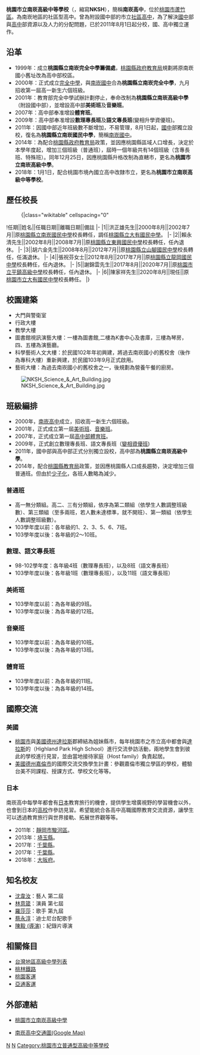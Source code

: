 {{Unreferenced|time=2021-03-18T15:22:10+00:00}}
{{Infobox School
| name = 桃園市立南崁高級中等學校
| other_name = Taoyuan Municipal Nankan Senior High School
| image =Nankan_High_School_Logo.gif
| motto = 恭、勤、實、踐
| established = 2000年
| type = 市立[[普通型高級中學|普通型高級中學]]
| district = {{ROC}}[[桃園市|桃園市]][[蘆竹區|蘆竹區]]
| grades = 三年學制
| principal = 陳家祥
| staff = 約100人
| students = 1,428人（2022年）
| magazine = 《南高采風》
| address = 33850 桃園市蘆竹區仁愛路二段1號
| fax = 03-3220035
| website = http://www.nksh.tyc.edu.tw
| sports=合球、壘球、射擊、手球
| number=03-3525580
| classes=每年級14班，共42班
| area=2.0588公頃
| coordinates={{Coord|25.0524424|121.2970629|display=inline,title}}
| pushpin_map=Taiwan Taoyuan
}}

'''桃園市立南崁高級中等學校'''（{{Lang-en|Taoyuan Municipal Nankan Senior High School}}，縮寫'''NKSH'''），簡稱'''南崁高中'''，位於[[桃園市|桃園市]][[蘆竹區|蘆竹區]]。為南崁地區的社區型高中。曾為附設國中部的市立[[社區高中|社區高中]]，為了解決[[國中|國中]]部與[[高中|高中]]部資源以及人力的分配問題，已於2011年8月1日起分校，國、高中獨立運作。

==沿革==
*1999年：成立'''桃園縣立南崁完全中學籌備處'''，[[桃園市政府教育局|桃園縣政府教育局]]規劃將原南崁國小舊址改為高中部校區。
*2000年：正式成立[[完全中學|完全中學]]，與[[桃園市立南崁國民中學|南崁國中]]合為'''桃園縣立南崁完全中學'''，九月招收第一屆高一新生六個班級。
*2001年：教育部完全中學試辦計劃停止，奉命改制為'''桃園縣立南崁高級中學'''（附設國中部），並增設高中部'''美術班'''及'''音樂班'''。
*2007年：高中部奉准增設'''體育班'''。
*2009年：高中部奉准增設'''數理專長班'''及'''語文專長班'''(變相升學資優班)。
*2011年：因國中部近年班級數不斷增加，不易管理，8月1日起，[[國中|國中]]部獨立設校，復名為'''桃園縣立南崁國民中學'''，簡稱[[桃園市立南崁國民中學|南崁國中]]。
*2014年：為配合[[桃園市政府教育局|桃園縣政府教育局]]政策，並因應桃園縣區域人口增長，決定於本學年度起，增加三個班級（普通班），屆時一個年級共有14個班級（含專長班、特殊班）。同年12月25日，因應桃園縣升格改制為直轄市，更名為'''桃園市立南崁高級中學'''。
*2018年：1月1日，配合桃園市境內國立高中改隸市立，更名為'''桃園市立南崁高級中等學校'''。

==歷任校長==
<!--原任校名以任職時校名為主，不需要更為現今名稱-->
:{|class="wikitable" cellspacing="0"
!任期||姓名||任職日期||離職日期||備註
|-
|1||洪正雄先生||2000年8月||2002年7月||原[[桃園市立南崁國民中學|桃園縣立南崁國民中學]]校長轉任，調任[[桃園市立大有國民中學|桃園縣立大有國民中學]]。
|-
|2||賴永清先生||2002年8月||2008年7月||原[[桃園市立東興國民中學|桃園縣立東興國民中學]]校長轉任，任內退休。
|-
|3||胡六金先生||2008年8月||2012年7月||原[[桃園市立山腳國民中學|桃園縣立山腳國民中學]]校長轉任，任滿退休。
|-
|4||張祝芬女士||2012年8月||2017年7月||原[[桃園市立龍岡國民中學|桃園縣立龍岡國民中學]]校長轉任，任內退休。
|-
|5||謝錦雲先生||2017年8月||2020年7月||原[[桃園市立平鎮高級中等學校|桃園市立平鎮高級中學]]校長轉任，任內退休。
|-
|6||陳家祥先生||2020年8月||現任||原[[桃園市立大有國民中學|桃園市立大有國民中學]]校長轉任。
|}

== 校園建築 ==
*大門與警衛室
*行政大樓
*教學大樓
*圖書館視訊演藝大樓：一樓為圖書館,二樓為K書中心及書庫，三樓為琴房，四、五樓為演藝廳。
*科學藝術人文大樓：於民國102年年初興建，將過去南崁國小的舊校舍（後作為專科大樓）重新興建，於民國103年9月正式啟用。
*藝術大樓：為過去南崁國小的舊校舍之一，後規劃為營養午餐的廚房。


[[File:NKSH_Science_&_Art_Building.jpg|thumb]]

== 班級編排 ==
*2000年，[[南崁高中|南崁高中]]成立，招收高一新生六個班級。
*2001年，正式成立第一屆[[美術班|美術班]]、[[音樂班|音樂班]]。
*2007年，正式成立第一屆[[高中部|高中部]][[體育班|體育班]]。
*2009年，正式創立數理專長班、語文專長班（[[變相資優班|變相資優班]])
*2011年，國中部與高中部正式分別獨立設校，高中部為'''桃園縣立南崁高級中學'''。
*2014年，配合[[桃園市|桃園縣]][[桃園市政府教育局|教育局]]政策，並因應桃園縣人口成長趨勢，決定增加三個普通班。但由於[[少子化|少子化]]，各班人數略為減少。

=== 普通班 ===
*高一無分類組。高二、三有分類組，依序為第二類組（依學生人數調整班級數）、第三類組（至多兩班，若人數未達標準，就不開班）、第一類組（依學生人數調整班級數）。
*103學年度以前：各年級的1、2、3、5、6、7班。
*103學年度以後：各年級的2～10班。

=== 數理、語文專長班 ===
*98-102學年度：各年級4班（數理專長班），以及8班（語文專長班）
*103學年度以後：各年級1班（數理專長班），以及11班（語文專長班）

=== 美術班 ===
*103學年度以前：為各年級的9班。
*103學年度以後：為各年級的12班。

=== 音樂班 ===
*103學年度以前：為各年級的10班。
*103學年度以後：為各年級的13班。

=== 體育班 ===
*103學年度以前：為各年級的11班。
*103學年度以後：為各年級的14班。

== 國際交流 ==
=== 美國 ===
*[[桃園市|桃園市]]與[[美國|美國]][[德克薩斯州|德州]][[達拉斯|達拉斯]]郡締結為姐妹縣市，每年桃園市之市立高中都會與[[達拉斯|達拉斯]]的{{Link-en|高地公園高中|Highland Park High School (University Park, Texas)|高地公園高中}}（Highland Park High School）進行交流參訪活動，兩地學生會到彼此的學校進行見習，並由當地接待家庭（Host family）負責起居。
*[[美國|美國]][[德克薩斯州|德州]][[嘉倫市|嘉倫市]]的國際交流交換學生計畫：參觀嘉倫市獨立學區的學校，體驗台美不同課程、授課方式、學校文化等等。

=== 日本 ===
南崁高中每學年都會有[[日本|日本]]教育旅行的機會，提供學生增廣視野的學習機會以外，也會到日本的[[高等學校_(日本)|高校]]作參訪見習。希望能統合各高中高職國際教育交流資源，讓學生可以透過教育旅行與世界接軌、拓展世界觀等等。
*2011年：[[靜岡市|靜岡市]][[駿河區|駿河區]]{{Link-ja|城南靜岡高等學校|城南静岡高等学校|城南靜岡高等學校}}。
*2013年：[[埼玉縣|埼玉縣]]{{Link-ja|川口市立川口高等學校|川口市立川口高等学校|川口市立川口高等學校}}。
*2017年：[[千葉縣|千葉縣]]{{Link-ja|千葉縣立佐原高等學校|千葉県立佐原高等学校|千葉縣立佐原高等學校}}。
*2017年：[[千葉縣|千葉縣]]{{Link-ja|千葉縣立木更津東高等學校|千葉県立木更津東高等学校|千葉縣立木更津東高等學校}}。
*2018年：[[大阪府|大阪府]]{{Link-ja|大阪府立枚方高等學校|大阪府立枚方高等学校|大阪府立枚方高等學校}}。

== 知名校友 ==
*[[沈韋汝|沈韋汝]]：藝人 第二屆
*[[林意箴|林意箴]]：演員 第七屆
*[[羅莎莎|羅莎莎]]：歌手 第九屆
*[[蔡永淳|蔡永淳]]：迪士尼台配歌手
*[[陳毅_(導演)|陳毅 (導演)]]：紀錄片導演

== 相關條目 ==
*[[台灣地區高級中學列表|台灣地區高級中學列表]]
*[[桃林鐵路|桃林鐵路]]
*[[桃園客運|桃園客運]]
*[[亞通客運|亞通客運]]

== 外部連結 ==
*{{zh-tw}}[http://web.nksh.tyc.edu.tw/ 桃園市立南崁高級中學] {{Wayback|url=http://web.nksh.tyc.edu.tw/ |date=20120222031930 }}

*{{zh-tw}}[http://maps.google.com.tw/maps?f=q&source=s_q&hl=zh-TW&geocode=&q=%E5%8D%97%E5%B4%81%E9%AB%98%E4%B8%AD&sll=25.07044,121.295972&sspn=0.008921,0.013797&ie=UTF8&ll=25.053976,121.298225&spn=0.008922,0.013797&z=16&iwloc=A&brcurrent=3,0x3442a0711b0a7421:0x35832a6e5ed1e1ae,0 南崁高中交通圖(Google Map)]
{{桃園市高級中等學校}}
{{臺灣高中音樂資優班}}
{{臺灣高中美術資優班}}
{{DEFAULTSORT:Nan-Kan High School}}

[[Category:2000年創建的教育機構|N]]
[[Category:蘆竹區中學|N]]
[[Category:桃園市立普通型高級中等學校|Category:桃園市立普通型高級中等學校]]